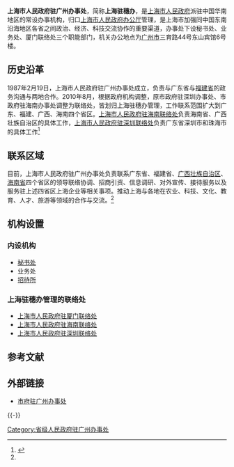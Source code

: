 {{Coord|23.1294277|113.2994066|type:landmark_region:CN_source:GoogleMaps|display=title}}
{{Infobox PRCG
|机构名称=上海市人民政府驻广州办事处
|标志2=Red star.svg
|标志2说明=[[s:国务院关于国家行政机关和企业事业单位社会团体印章管理的规定|1999年规定]]：[[印章|印章]][[直径|直径]]4.2厘米，中央刊[[五角星|五角星]]，由[[上海市人民政府|上海市人民政府]]制发。
|职位1=主任
|人员1= 
|职位2=副主任
|人员2= 
|业务上级=粤闽桂琼等省区相关部门
|组织上级=[[上海市人民政府办公厅|上海市人民政府办公厅]]
|机构类型=上海市政府办公厅派出机构<br/>上海市人民政府驻外办事处
|行政级别= 副地厅级
|成立时间= 1987年2月19日
|地址1=广州市三育路44号东山宾馆6号楼
|官网= [http://xzb.sh.gov.cn/node2/node4/node731/node754/node761/u1a99461.html 上海合作交流网-驻穗办]
|a=
}}

'''上海市人民政府驻广州办事处'''，简称'''上海驻穗办'''，是[[上海市人民政府|上海市人民政府]]派驻中国华南地区的常设办事机构，归口[[上海市人民政府办公厅|上海市人民政府办公厅]]管理，是上海市加强同中国东南沿海地区各省之间政治、经济、科技交流协作的重要渠道，办事处下设秘书处、业务处、厦门联络处三个职能部门，机关办公地点为[[广州市|广州市]]三育路44号东山宾馆6号楼。

==历史沿革==
1987年2月19日，上海市人民政府驻广州办事处成立，负责与广东省与[[福建省|福建省]]的政务沟通与两地合作。2010年8月，根据政府机构调整，原市政府驻深圳办事处、市政府驻海南办事处调整为联络处，皆划归上海驻穗办管理，工作联系范围扩大到广东、福建、广西、海南四个省区。[[上海市人民政府驻海南联络处|上海市人民政府驻海南联络处]]负责海南省、广西壮族自治区的具体工作，[[上海市人民政府驻深圳联络处|上海市人民政府驻深圳联络处]]负责广东省深圳市和珠海市的具体工作<ref name="xzb.sh">{{cite web|url=http://xzb.sh.gov.cn/node2/node4/node731/node754/node761/u1a99461.html|title=市府驻广州办事处|publisher=上海市人民政府合作交流办公室|deadurl=yes|archiveurl=https://web.archive.org/web/20131217093604/http://xzb.sh.gov.cn/node2/node4/node731/node754/node761/u1a99461.html|archivedate=2013-12-17|accessdate=2013-12-17}}</ref>

==联系区域==
目前，上海市人民政府驻广州办事处负责联系广东省、福建省、[[广西壮族自治区|广西壮族自治区]]、[[海南省|海南省]]四个省区的领导联络协调、招商引资、信息调研、对外宣传、接待服务以及服务驻上述四省区上海企业等相关事项。推动上海与各地在农业、科技、文化、教育、人才、旅游等领域的合作与交流。<ref name="xzb.sh"/>

== 机构设置 ==
=== 内设机构 ===
* [[秘书处|秘书处]]
* 业务处
* [[招待所|招待所]]

=== 上海驻穗办管理的联络处 ===
* [[上海市人民政府驻厦门联络处|上海市人民政府驻厦门联络处]]
* [[上海市人民政府驻海南联络处|上海市人民政府驻海南联络处]]
* [[上海市人民政府驻深圳联络处|上海市人民政府驻深圳联络处]]

==参考文献==
{{Reflist}}

== 外部链接 ==
*[https://web.archive.org/web/20131217093604/http://xzb.sh.gov.cn/node2/node4/node731/node754/node761/u1a99461.html 市府驻广州办事处]

{{-}}
{{中华人民共和国各省级行政区|人民政府驻广州办事处|仅内地=yes}}
{{上海市人民政府|派出机构}}

[[Category:省级人民政府驻广州办事处|Category:省级人民政府驻广州办事处]]